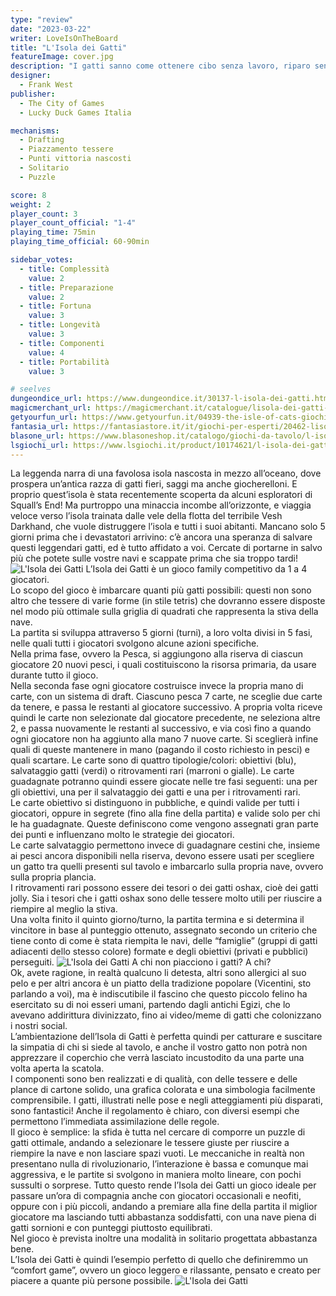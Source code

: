 ```yaml
---
type: "review"
date: "2023-03-22"
writer: LoveIsOnTheBoard
title: "L'Isola dei Gatti"
featureImage: cover.jpg
description: "I gatti sanno come ottenere cibo senza lavoro, riparo senza reclusione e amore senza fatica."
designer:
  - Frank West
publisher:
  - The City of Games
  - Lucky Duck Games Italia

mechanisms:
  - Drafting
  - Piazzamento tessere
  - Punti vittoria nascosti
  - Solitario
  - Puzzle

score: 8
weight: 2
player_count: 3
player_count_official: "1-4"
playing_time: 75min
playing_time_official: 60-90min

sidebar_votes:
  - title: Complessità
    value: 2
  - title: Preparazione
    value: 2
  - title: Fortuna
    value: 3
  - title: Longevità
    value: 3
  - title: Componenti
    value: 4
  - title: Portabilità
    value: 3

# seelves
dungeondice_url: https://www.dungeondice.it/30137-l-isola-dei-gatti.html
magicmerchant_url: https://magicmerchant.it/catalogue/lisola-dei-gatti-65388/
getyourfun_url: https://www.getyourfun.it/04939-the-isle-of-cats-giochi-gestionali.html
fantasia_url: https://fantasiastore.it/it/giochi-per-esperti/20462-lisola-dei-gatti.html
blasone_url: https://www.blasoneshop.it/catalogo/giochi-da-tavolo/l-isola-dei-gatti-42-3265
lsgiochi_url: https://www.lsgiochi.it/product/10174621/l-isola-dei-gatti
---
```


<Setting>
  La leggenda narra di una favolosa isola nascosta in mezzo all’oceano, dove
  prospera un’antica razza di gatti fieri, saggi ma anche giocherelloni. E
  proprio quest’isola è stata recentemente scoperta da alcuni esploratori di
  Squall’s End! Ma purtroppo una minaccia incombe all’orizzonte, e viaggia
  veloce verso l’isola trainata dalle vele della flotta del terribile Vesh
  Darkhand, che vuole distruggere l’isola e tutti i suoi abitanti. Mancano solo
  5 giorni prima che i devastatori arrivino: c’è ancora una speranza di salvare
  questi leggendari gatti, ed è tutto affidato a voi. Cercate di portarne in
  salvo più che potete sulle vostre navi e scappate prima che sia troppo tardi!
  <br />
</Setting>

<img src="./game1.jpg" alt="L'Isola dei Gatti" />

<Rules>
L’Isola dei Gatti è un gioco family competitivo da 1 a 4 giocatori.<br/>
Lo scopo del gioco è imbarcare quanti più gatti possibili: questi non sono altro che tessere di varie forme (in stile tetris) che dovranno essere disposte nel modo più ottimale sulla griglia di quadrati che rappresenta la stiva della nave.<br/>
La partita si sviluppa attraverso 5 giorni (turni), a loro volta divisi in 5 fasi, nelle quali tutti i giocatori svolgono alcune azioni specifiche.<br/>
Nella prima fase, ovvero la Pesca, si aggiungono alla riserva di ciascun giocatore 20 nuovi pesci, i quali costituiscono la risorsa primaria, da usare durante tutto il gioco. <br/>
Nella seconda fase ogni giocatore costruisce invece la propria mano di carte, con un sistema di draft. Ciascuno pesca 7 carte, ne sceglie due carte da tenere, e passa le restanti al giocatore successivo. A propria volta riceve quindi le carte non selezionate dal giocatore precedente, ne seleziona altre 2, e passa nuovamente le restanti al successivo, e via così fino a quando ogni giocatore non ha aggiunto alla mano 7 nuove carte. Si sceglierà infine quali di queste mantenere in mano (pagando il costo richiesto in pesci) e quali scartare. Le carte sono di quattro tipologie/colori: obiettivi (blu), salvataggio gatti (verdi) o ritrovamenti rari (marroni o gialle). Le carte guadagnate potranno quindi essere giocate nelle tre fasi seguenti: una per gli obiettivi, una per il salvataggio dei gatti e una per i ritrovamenti rari. <br/>
Le carte obiettivo si distinguono in pubbliche, e quindi valide per tutti i giocatori, oppure in segrete (fino alla fine della partita) e valide solo per chi le ha guadagnate. Queste definiscono come vengono assegnati gran parte dei punti e influenzano molto le strategie dei giocatori. <br/>
Le carte salvataggio permettono invece di guadagnare cestini che, insieme ai pesci ancora disponibili nella riserva, devono essere usati per scegliere un gatto tra quelli presenti sul tavolo e imbarcarlo sulla propria nave, ovvero sulla propria plancia.<br/>
I ritrovamenti rari possono essere dei tesori o dei gatti oshax, cioè dei gatti jolly. Sia i tesori che i gatti oshax sono delle tessere molto utili per riuscire a riempire al meglio la stiva.  <br/>
Una volta finito il quinto giorno/turno, la partita termina e si determina il vincitore in base al punteggio ottenuto, assegnato secondo un criterio che tiene conto di come è stata riempita le navi, delle “famiglie” (gruppi di gatti adiacenti dello stesso colore) formate e degli obiettivi (privati e pubblici) perseguiti.

</Rules>

<img src="./game2.jpg" alt="L'Isola dei Gatti" />

<Feedback>
  A chi non piacciono i gatti? A chi? <br/>
Ok, avete ragione, in realtà qualcuno li detesta, altri sono allergici al suo pelo e per altri ancora è un piatto della tradizione popolare (Vicentini, sto parlando a voi), ma è indiscutibile il fascino che questo piccolo felino ha esercitato su di noi esseri umani, partendo dagli antichi Egizi, che lo avevano addirittura divinizzato, fino ai video/meme di gatti che colonizzano i nostri social.    <br/>
L’ambientazione dell’Isola di Gatti è perfetta quindi per catturare e suscitare la simpatia di chi si siede al tavolo, e anche il vostro gatto non potrà non apprezzare il coperchio che verrà lasciato incustodito da una parte una volta aperta la scatola.<br/>
I componenti sono ben realizzati e di qualità, con delle tessere e delle plance di cartone solido, una grafica colorata e una simbologia facilmente comprensibile. I gatti, illustrati nelle pose e negli atteggiamenti più disparati, sono fantastici! Anche il regolamento è chiaro, con diversi esempi che permettono l’immediata assimilazione delle regole.<br/>
Il gioco è semplice: la sfida è tutta nel cercare di comporre un puzzle di gatti ottimale, andando a selezionare le tessere giuste per riuscire a riempire la nave e non lasciare spazi vuoti. Le meccaniche in realtà non presentano nulla di rivoluzionario, l’interazione è bassa e comunque mai aggressiva, e le partite si svolgono in maniera molto lineare, con pochi sussulti o sorprese. Tutto questo rende l’Isola dei Gatti un gioco ideale per passare un’ora di compagnia anche con giocatori occasionali e neofiti, oppure con i più piccoli, andando a premiare alla fine della partita il miglior giocatore ma lasciando tutti abbastanza soddisfatti, con una nave piena di gatti sornioni e con punteggi piuttosto equilibrati. <br/>
Nel gioco è prevista inoltre una modalità in solitario progettata abbastanza bene.<br/>
L’Isola dei Gatti è quindi l’esempio perfetto di quello che definiremmo un “comfort game”, ovvero un gioco leggero e rilassante, pensato e creato per piacere a quante più persone possibile.

</Feedback>

<img src="./game3.jpg" alt="L'Isola dei Gatti" />
